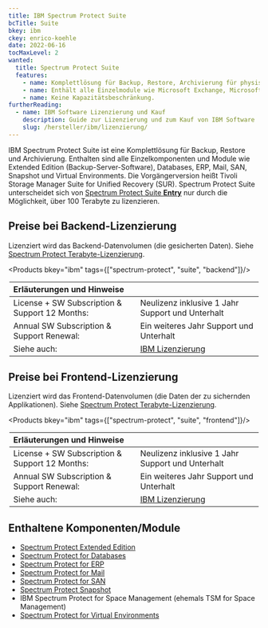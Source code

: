```yaml
---
title: IBM Spectrum Protect Suite
bcTitle: Suite
bkey: ibm
ckey: enrico-koehle
date: 2022-06-16
tocMaxLevel: 2
wanted:
  title: Spectrum Protect Suite
  features:
    - name: Komplettlösung für Backup, Restore, Archivierung für physische Dateiserver, virtuelle Umgebungen und viele Anwendungen
    - name: Enthält alle Einzelmodule wie Microsoft Exchange, Microsoft SQL Server, Oracle, Domino/Notes und mehr.
    - name: Keine Kapazitätsbeschränkung.
furtherReading:
  - name: IBM Software Lizenzierung und Kauf
    description: Guide zur Lizenzierung und zum Kauf von IBM Software
    slug: /hersteller/ibm/lizenzierung/
---
```




<Intro>

IBM Spectrum Protect Suite ist eine Komplettlösung für Backup, Restore und Archivierung. Enthalten sind alle Einzelkomponenten und Module wie Extended Edition (Backup-Server-Software), Databases, ERP, Mail, SAN, Snapshot und Virtual Environments. Die Vorgängerversion heißt Tivoli Storage Manager Suite for Unified Recovery (SUR). Spectrum Protect Suite unterscheidet sich von [Spectrum Protect Suite **Entry**](/hersteller/ibm/spectrum-protect/suite-entry/) nur durch die Möglichkeit, über 100 Terabyte zu lizenzieren.

</Intro>

<TOC />

## Preise bei Backend-Lizenzierung

Lizenziert wird das Backend-Datenvolumen (die gesicherten Daten). Siehe [Spectrum Protect Terabyte-Lizenzierung](/hersteller/ibm/spectrum-protect/#terabyte-lizenzierung).

<Products bkey="ibm" tags={["spectrum-protect", "suite", "backend"]}/>

<Legend>

|Erläuterungen und Hinweise||
|:----------------------------------|:-|
|License + SW Subscription & Support 12 Months:|Neulizenz inklusive 1 Jahr Support und Unterhalt|
|Annual SW Subscription & Support Renewal:|Ein weiteres Jahr Support und Unterhalt|
|Siehe auch:|[IBM Lizenzierung](/hersteller/ibm/lizenzierung/)|

</Legend>


## Preise bei Frontend-Lizenzierung

Lizenziert wird das Frontend-Datenvolumen (die Daten der zu sichernden Applikationen). Siehe [Spectrum Protect Terabyte-Lizenzierung](/hersteller/ibm/spectrum-protect/#terabyte-lizenzierung).

<Products bkey="ibm" tags={["spectrum-protect", "suite", "frontend"]}/>

<Legend>

|Erläuterungen und Hinweise||
|:----------------------------------|:-|
|License + SW Subscription & Support 12 Months:|Neulizenz inklusive 1 Jahr Support und Unterhalt|
|Annual SW Subscription & Support Renewal:|Ein weiteres Jahr Support und Unterhalt|
|Siehe auch:|[IBM Lizenzierung](/hersteller/ibm/lizenzierung/)|

</Legend>


## Enthaltene Komponenten/Module

<ArrowList>

- [Spectrum Protect Extended Edition](/hersteller/ibm/spectrum-protect/extended/)
- [Spectrum Protect for Databases](/hersteller/ibm/spectrum-protect/databases/)
- [Spectrum Protect for ERP](/hersteller/ibm/spectrum-protect/erp/)
- [Spectrum Protect for Mail](/hersteller/ibm/spectrum-protect/mail/)
- [Spectrum Protect for SAN](/hersteller/ibm/spectrum-protect/san/)
- [Spectrum Protect Snapshot](/hersteller/ibm/spectrum-protect/snapshot/)
- IBM Spectrum Protect for Space Management (ehemals TSM for Space Management)
- [Spectrum Protect for Virtual Environments](/hersteller/ibm/spectrum-protect/virtual-environments/)

</ArrowList>
